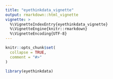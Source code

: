 ```yaml
---
title: "eyethinkdata_vignette"
output: rmarkdown::html_vignette
vignette: >
  %\VignetteIndexEntry{eyethinkdata_vignette}
  %\VignetteEngine{knitr::rmarkdown}
  %\VignetteEncoding{UTF-8}
---
```


```r
knitr::opts_chunk$set(
  collapse = TRUE,
  comment = "#>"
)
```

```r
library(eyethinkdata)
```
